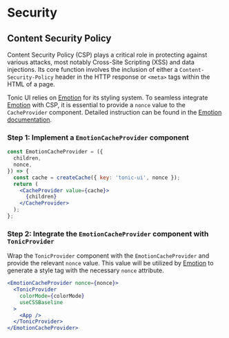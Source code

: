 # Security

## Content Security Policy

Content Security Policy (CSP) plays a critical role in protecting against various attacks, most notably Cross-Site Scripting (XSS) and data injections. Its core function involves the inclusion of either a `Content-Security-Policy` header in the HTTP response or `<meta>` tags within the HTML of a page.

Tonic UI relies on [Emotion](https://emotion.sh/) for its styling system. To seamless integrate [Emotion](https://emotion.sh/) with CSP, it is essential to provide a `nonce` value to the `CacheProvider` component. Detailed instruction can be found in the [Emotion documentation](https://emotion.sh/docs/@emotion/cache).

### Step 1: Implement a `EmotionCacheProvider` component

```jsx disabled
const EmotionCacheProvider = ({
  children,
  nonce,
}) => {
  const cache = createCache({ key: 'tonic-ui', nonce });
  return (
    <CacheProvider value={cache}>
      {children}
    </CacheProvider>
  );
};
```

### Step 2: Integrate the `EmotionCacheProvider` component with `TonicProvider`

Wrap the `TonicProvider` component with the `EmotionCacheProvider` and provide the relevant `nonce` value. This value will be utilized by [Emotion](https://emotion.sh/) to generate a style tag with the necessary `nonce` attribute.

```jsx disabled
<EmotionCacheProvider nonce={nonce}>
  <TonicProvider
    colorMode={colorMode}
    useCSSBaseline
  >
    <App />
  </TonicProvider>
</EmotionCacheProvider>
```
